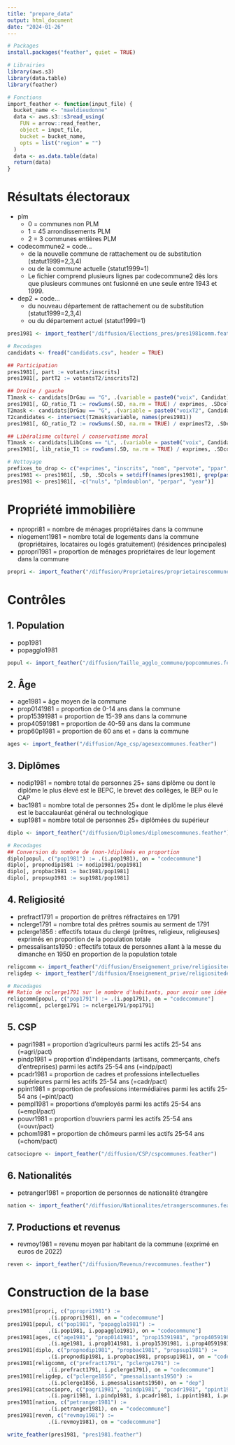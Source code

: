 ```yaml
---
title: "prepare_data"
output: html_document
date: "2024-01-26"
---
```


```r
# Packages
install.packages("feather", quiet = TRUE)

# Librairies
library(aws.s3)
library(data.table)
library(feather)

# Fonctions
import_feather <- function(input_file) {
  bucket_name <- "maeldieudonne"
  data <- aws.s3::s3read_using(
    FUN = arrow::read_feather,
    object = input_file,
    bucket = bucket_name,
    opts = list("region" = "")
  )  
  data <- as.data.table(data)
  return(data)
}
```

# Résultats électoraux

-   plm
    -   0 = communes non PLM
    -   1 = 45 arrondissements PLM
    -   2 = 3 communes entières PLM
-   codecommune2 = code...
    -   de la nouvelle commune de rattachement ou de substitution (statut1999=2,3,4)
    -   ou de la commune actuelle (statut1999=1)
    -   Le fichier comprend plusieurs lignes par codecommune2 dès lors que plusieurs communes ont fusionné en une seule entre 1943 et 1999.
-   dep2 = code...
    -   du nouveau département de rattachement ou de substitution (statut1999=2,3,4)
    -   ou du département actuel (statut1999=1)

```r
pres1981 <- import_feather("/diffusion/Elections_pres/pres1981comm.feather")

# Recodages
candidats <- fread("candidats.csv", header = TRUE)

## Participation
pres1981[, part := votants/inscrits]
pres1981[, partT2 := votantsT2/inscritsT2]

## Droite / gauche
T1mask <- candidats[DrGau == "G", .(variable = paste0("voix", Candidat))]
pres1981[, GD_ratio_T1 := rowSums(.SD, na.rm = TRUE) / exprimes, .SDcols = T1mask$variable]
T2mask <- candidats[DrGau == "G", .(variable = paste0("voixT2", Candidat))]
T2candidates <- intersect(T2mask$variable, names(pres1981))
pres1981[, GD_ratio_T2 := rowSums(.SD, na.rm = TRUE) / exprimesT2, .SDcols = T2candidates]

## Libéralisme culturel / conservatisme moral
T1mask <- candidats[LibCons == "L", .(variable = paste0("voix", Candidat))]
pres1981[, lib_ratio_T1 := rowSums(.SD, na.rm = TRUE) / exprimes, .SDcols = T1mask$variable]

# Nettoyage
prefixes_to_drop <- c("exprimes", "inscrits", "nom", "pervote", "ppar", "pvoix", "pvote", "voix", "vot")
pres1981 <- pres1981[, .SD, .SDcols = setdiff(names(pres1981), grep(paste0("^", paste(prefixes_to_drop, collapse = "|")), names(pres1981), value = TRUE))]
pres1981 <- pres1981[, -c("nuls", "plmdoublon", "perpar", "year")]
```

# Propriété immobilière

-   npropri81 = nombre de ménages propriétaires dans la commune
-   nlogement1981 = nombre total de logements dans la commune (propriétaires, locataires ou logés gratuitement) (résidences principales)
-   ppropri1981 = proportion de ménages propriétaires de leur logement dans la commune

```r
propri <- import_feather("/diffusion/Proprietaires/proprietairescommunes.feather")
```

# Contrôles

## 1. Population

-   pop1981
-   popagglo1981

```r
popul <- import_feather("/diffusion/Taille_agglo_commune/popcommunes.feather")
```

## 2. Âge

-   age1981 = âge moyen de la commune
-   prop0141981 = proportion de 0-14 ans dans la commune
-   prop15391981 = proportion de 15-39 ans dans la commune
-   prop40591981 = proportion de 40-59 ans dans la commune
-   prop60p1981 = proportion de 60 ans et + dans la commune

```r
ages <- import_feather("/diffusion/Age_csp/agesexcommunes.feather")
```

## 3. Diplômes

-   nodip1981 = nombre total de personnes 25+ sans diplôme ou dont le diplôme le plus élevé est le BEPC, le brevet des collèges, le BEP ou le CAP
-   bac1981 = nombre total de personnes 25+ dont le diplôme le plus élevé est le baccalauréat général ou technologique
-   sup1981 = nombre total de personnes 25+ diplômées du supérieur

```r
diplo <- import_feather("/diffusion/Diplomes/diplomescommunes.feather")

# Recodages
## Conversion du nombre de (non-)diplômés en proportion
diplo[popul, c("pop1981") := .(i.pop1981), on = "codecommune"]
diplo[, propnodip1981 := nodip1981/pop1981]
diplo[, propbac1981 := bac1981/pop1981]
diplo[, propsup1981 := sup1981/pop1981]
```

## 4. Religiosité

-   prefract1791 = proportion de prêtres réfractaires en 1791
-   nclerge1791 = nombre total des prêtres soumis au serment de 1791
-   pclerge1856 : effectifs totaux du clergé (prêtres, religieux, religieuses) exprimés en proportion de la population totale
-   pmessalisants1950 : effectifs totaux de personnes allant à la messe du dimanche en 1950 en proportion de la population totale

```r
religcomm <- import_feather("/diffusion/Enseignement_prive/religiositecommunes.feather")
religdep <- import_feather("/diffusion/Enseignement_prive/religiositedepartements.feather")

# Recodages
## Ratio de nclerge1791 sur le nombre d'habitants, pour avoir une idée de la présence des institutions religieuses dans la commune.
religcomm[popul, c("pop1791") := .(i.pop1791), on = "codecommune"]
religcomm[, pclerge1791 := nclerge1791/pop1791]
```

## 5. CSP

-   pagri1981 = proportion d'agriculteurs parmi les actifs 25-54 ans (=agri/pact)
-   pindp1981 = proportion d'indépendants (artisans, commerçants, chefs d'entreprises) parmi les actifs 25-54 ans (=indp/pact)
-   pcadr1981 = proportion de cadres et professions intellectuelles supérieures parmi les actifs 25-54 ans (=cadr/pact)
-   ppint1981 = proportion de professions intermédiaires parmi les actifs 25-54 ans (=pint/pact)
-   pempl1981 = proportions d'employés parmi les actifs 25-54 ans (=empl/pact)
-   pouvr1981 = proportion d'ouvriers parmi les actifs 25-54 ans (=ouvr/pact)
-   pchom1981 = proportion de chômeurs parmi les actifs 25-54 ans (=chom/pact)

```r
catsociopro <- import_feather("/diffusion/CSP/cspcommunes.feather")
```

## 6. Nationalités

-   petranger1981 = proportion de personnes de nationalité étrangère

```r
nation <- import_feather("/diffusion/Nationalites/etrangerscommunes.feather")
```

## 7. Productions et revenus

-   revmoy1981 = revenu moyen par habitant de la commune (exprimé en euros de 2022)

```r
reven <- import_feather("/diffusion/Revenus/revcommunes.feather")
```

# Construction de la base

```r
pres1981[propri, c("ppropri1981") :=
             .(i.ppropri1981), on = "codecommune"]
pres1981[popul, c("pop1981", "popagglo1981") :=
             .(i.pop1981, i.popagglo1981), on = "codecommune"]
pres1981[ages, c("age1981", "prop0141981", "prop15391981", "prop40591981", "prop60p1981") :=
             .(i.age1981, i.prop0141981, i.prop15391981, i.prop40591981, i.prop60p1981), on = "codecommune"]
pres1981[diplo, c("propnodip1981", "propbac1981", "propsup1981") :=
             .(i.propnodip1981, i.propbac1981, propsup1981), on = "codecommune"]
pres1981[religcomm, c("prefract1791", "pclerge1791") :=
             .(i.prefract1791, i.pclerge1791), on = "codecommune"]
pres1981[religdep, c("pclerge1856", "pmessalisants1950") :=
             .(i.pclerge1856, i.pmessalisants1950), on = "dep"]
pres1981[catsociopro, c("pagri1981", "pindp1981", "pcadr1981", "ppint1981", "pempl1981", "pouvr1981", "pchom1981") :=
             .(i.pagri1981, i.pindp1981, i.pcadr1981, i.ppint1981, i.pempl1981, i.pouvr1981, i.pchom1981), on = "codecommune"]
pres1981[nation, c("petranger1981") :=
             .(i.petranger1981), on = "codecommune"]
pres1981[reven, c("revmoy1981") :=
             .(i.revmoy1981), on = "codecommune"]

write_feather(pres1981, "pres1981.feather")
```
